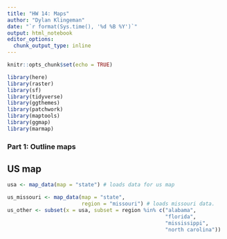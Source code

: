 ```yaml
---
title: "HW 14: Maps"
author: "Dylan Klingeman"
date: "`r format(Sys.time(), '%d %B %Y')`"
output: html_notebook
editor_options: 
  chunk_output_type: inline
---
```


```r
knitr::opts_chunk$set(echo = TRUE)
```

```r
library(here)
library(raster)
library(sf)
library(tidyverse)
library(ggthemes)
library(patchwork)
library(maptools)
library(ggmap)
library(marmap)
```

### Part 1: Outline maps

## US map

```r
usa <- map_data(map = "state") # loads data for us map

us_missouri <- map_data(map = "state", 
                        region = "missouri") # loads missouri data. 
us_other <- subset(x = usa, subset = region %in% c("alabama", 
                                                   "florida", 
                                                   "mississippi", 
                                                   "north carolina"))
```

